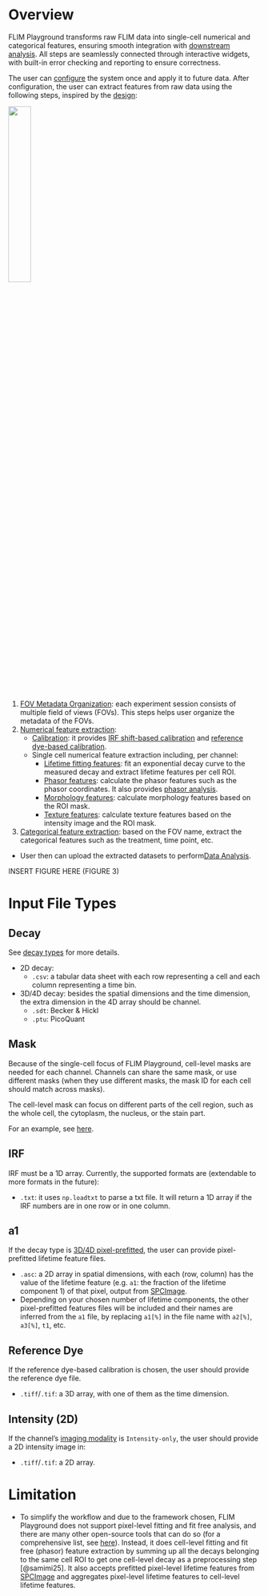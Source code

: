 # Overview

FLIM Playground transforms raw FLIM data into single-cell numerical and categorical features, ensuring smooth integration with [downstream analysis](data_analysis.qmd). All steps are seamlessly connected through interactive widgets, with built-in error checking and reporting to ensure correctness.

The user can [configure](data_extraction_config.qmd) the system once and apply it to future data. After configuration, the user can extract features from raw data using the following steps, inspired by the [design](#index.qmd#design):

![](extraction_ui_shots/extraction_steps.png){width=30% fig-align=center}

1. [FOV Metadata Organization](fov_metadata.qmd): each experiment session consists of multiple field of views (FOVs). This steps helps user organize the metadata of the FOVs. 
2. [Numerical feature extraction](numerical_feature_extraction.qmd): 
    - [Calibration](numerical_feature_extraction.qmd#calibration): it provides [IRF shift-based calibration](numerical_feature_extraction.qmd#irf-shift-calibration) and [reference dye-based calibration](numerical_feature_extraction.qmd#reference-dye-calibration). 
    - Single cell numerical feature extraction including, per channel:
        - [Lifetime fitting features](lifetime_fit.qmd): fit an exponential decay curve to the measured decay and extract lifetime features per cell ROI. 
        - [Phasor features](lifetime_fit_free.qmd): calculate the phasor features such as the phasor coordinates. It also provides [phasor analysis](phasor_analysis.qmd). 
        - [Morphology features](intensity_morphology.qmd): calculate morphology features based on the ROI mask. 
        - [Texture features](intensity_texture.qmd): calculate texture features based on the intensity image and the ROI mask. 
3. [Categorical feature extraction](categorical_feature_extraction.qmd): based on the FOV name, extract the categorical features such as the treatment, time point, etc.

- User then can upload the extracted datasets to perform[Data Analysis](data_analysis.qmd). 

INSERT FIGURE HERE (FIGURE 3)

# Input File Types

## Decay

See [decay types](data_extraction_config.qmd#decay-types) for more details. 

- 2D decay: 
    - `.csv`: a tabular data sheet with each row representing a cell and each column representing a time bin. 
- 3D/4D decay: besides the spatial dimensions and the time dimension, the extra dimension in the 4D array should be channel.
    - `.sdt`: Becker & Hickl
    - `.ptu`: PicoQuant

## Mask

Because of the single-cell focus of FLIM Playground, cell-level masks are needed for each channel. Channels can share the same mask, or use different masks (when they use different masks, the mask ID for each cell should match across masks). 

The cell-level mask can focus on different parts of the cell region, such as the whole cell, the cytoplasm, the nucleus, or the stain part. 

For an example, see [here](data_extraction_config.qmd#file-suffix). 

## IRF 
IRF must be a 1D array. Currently, the supported formats are (extendable to more formats in the future):

- `.txt`: it uses `np.loadtxt` to parse a txt file. It will return a 1D array if the IRF numbers are in one row or in one column.  

## a1
If the decay type is [3D/4D pixel-prefitted](data_extraction_config.qmd#3d4d-pixel-prefitted), the user can provide pixel-prefitted lifetime feature files. 

- `.asc`: a 2D array in spatial dimensions, with each (row, column) has the value of the lifetime feature (e.g. `a1`: the fraction of the lifetime component 1) of that pixel, output from [SPCImage](https://www.becker-hickl.com/products/spcimage/). 
- Depending on your chosen number of lifetime components, the other pixel-prefitted features files will be included and their names are inferred from the `a1` file, by replacing `a1[%]` in the file name with `a2[%]`, `a3[%]`, `t1`, etc. 

## Reference Dye
If the reference dye-based calibration is chosen, the user should provide the reference dye file. 

- `.tiff`/`.tif`: a 3D array, with one of them as the time dimension. 

## Intensity (2D)

If the channel's [imaging modality](#imaging-modality) is `Intensity-only`, the user should provide a 2D intensity image in:

- `.tiff`/`.tif`: a 2D array. 

# Limitation

- To simplify the workflow and due to the framework chosen, FLIM Playground does not support pixel-level fitting and fit free analysis, and there are many other open-source tools that can do so (for a comprehensive list, see [here](https://www.phasorpy.org/docs/stable/phasor_approach/#software)). Instead, it does cell-level fitting and fit free (phasor) feature extraction by summing up all the decays belonging to the same cell ROI to get one cell-level decay as a preprocessing step [@samimi25]. It also accepts prefitted pixel-level lifetime features from [SPCImage](https://www.becker-hickl.com/products/spcimage/) and aggregates pixel-level lifetime features to cell-level lifetime features. 

